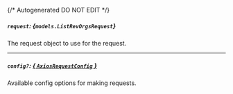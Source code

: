{/* Autogenerated DO NOT EDIT  */}

##### `request`: *{`models.ListRevOrgsRequest`}*
The request object to use for the request.
<Collapsible openLabel={Labels.showProperties} closeLabel={Labels.hideProperties}>
    <ListRevOrgsRequest/>
</Collapsible>

---
##### `config?`: [*{ `AxiosRequestConfig` }*](https://axios-http.com/docs/req_config)
Available config options for making requests.


